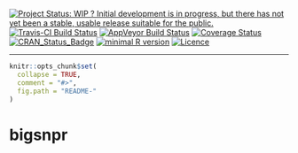 <!-- rmarkdown v1 -->

[![Project Status: WIP ? Initial development is in progress, but there has not yet been a stable, usable release suitable for the
public.](http://www.repostatus.org/badges/latest/wip.svg)](http://www.repostatus.org/#wip)
[![Travis-CI Build Status](https://travis-ci.org/privefl/bigsnpr.svg?branch=master)](https://travis-ci.org/privefl/bigsnpr)
[![AppVeyor Build Status](https://ci.appveyor.com/api/projects/status/github/privefl/bigsnpr?branch=master&svg=true)](https://ci.appveyor.com/project/privefl/bigsnpr)
[![Coverage Status](https://img.shields.io/codecov/c/github/privefl/bigsnpr/master.svg)](https://codecov.io/github/privefl/bigsnpr?branch=master)
[![CRAN_Status_Badge](http://www.r-pkg.org/badges/version/bigsnpr)](http://cran.r-project.org/package=bigsnpr)
[![minimal R version](https://img.shields.io/badge/R%3E%3D-3.2.3-6666ff.svg)](https://cran.r-project.org/)
[![Licence](https://img.shields.io/badge/licence-GPL--3-blue.svg)](https://www.gnu.org/licenses/gpl-3.0.en.html)
 
---
 
<!-- README.md is generated from README.Rmd. Please edit that file -->

```r
knitr::opts_chunk$set(
  collapse = TRUE,
  comment = "#>",
  fig.path = "README-"
)
```

# bigsnpr



